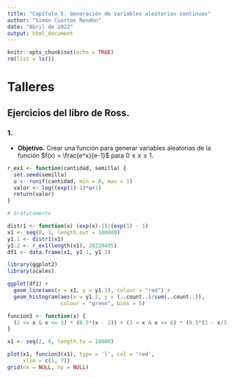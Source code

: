```yaml
---
title: "Capítulo 5. Generación de variables aleatorias continuas"
author: "Simón Cuartas Rendón"
date: "Abril de 2022"
output: html_document
---
```


```r
knitr::opts_chunk$set(echo = TRUE)
rm(list = ls())
```

# Talleres

## Ejercicios del libro de Ross.

### 1.

* **Objetivo.** Crear una función para generar variables aleatorias de la función $f(x) = \frac{e^x}{e-1}$ para $0 \leq x \leq 1$.

```r
r_ex1 <- function(cantidad, semilla) {
  set.seed(semilla)
  u <- runif(cantidad, min = 0, max = 1)
  valor <- log((exp(1)-1)*u+1)
  return(valor)
}

# Gráficamente

distr1 <- function(x) (exp(x)-1)/(exp(1) - 1)
x1 <- seq(0, 1, length.out = 100000)
y1.1 <- distr1(x1)
y1.2 <- r_ex1(length(x1), 20220405)
df1 <- data.frame(x1, y1.1, y1.2)

library(ggplot2)
library(scales)

ggplot(df1) +
  geom_line(aes(x = x1, y = y1.1), colour = "red") +
  geom_histogram(aes(x = y1.2, y = (..count..)/sum(..count..)),
                 colour = "green", bins = 5)
```
```r
funcion3 <- function(x) {
  (2 <= x & x <= 3) * (0.5*(x - 2)) + (3 < x & x <= 6) * (0.5*(2 - x/3))
}

x1 <- seq(2, 6, length.to = 10000)

plot(x1, funcion3(x1), type = 'l', col = 'red',
     xlim = c(1, 7))
grid(nx = NULL, ny = NULL)

```

